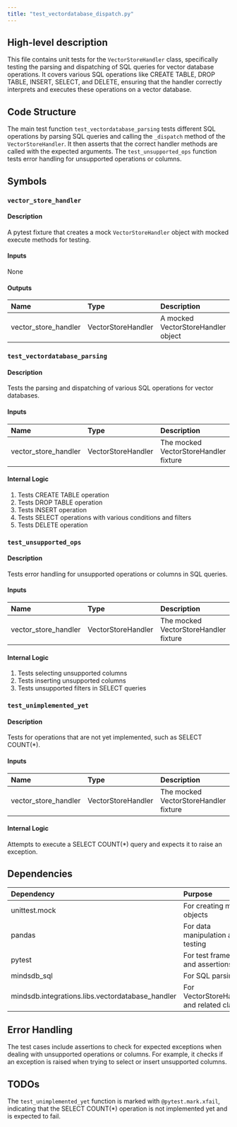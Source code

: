 ```yaml
---
title: "test_vectordatabase_dispatch.py"
---
```


## High-level description
This file contains unit tests for the `VectorStoreHandler` class, specifically testing the parsing and dispatching of SQL queries for vector database operations. It covers various SQL operations like CREATE TABLE, DROP TABLE, INSERT, SELECT, and DELETE, ensuring that the handler correctly interprets and executes these operations on a vector database.

## Code Structure
The main test function `test_vectordatabase_parsing` tests different SQL operations by parsing SQL queries and calling the `_dispatch` method of the `VectorStoreHandler`. It then asserts that the correct handler methods are called with the expected arguments. The `test_unsupported_ops` function tests error handling for unsupported operations or columns.

## Symbols

### `vector_store_handler`
#### Description
A pytest fixture that creates a mock `VectorStoreHandler` object with mocked execute methods for testing.

#### Inputs
None

#### Outputs
| Name | Type | Description |
|:-----|:-----|:------------|
| vector_store_handler | VectorStoreHandler | A mocked VectorStoreHandler object |

### `test_vectordatabase_parsing`
#### Description
Tests the parsing and dispatching of various SQL operations for vector databases.

#### Inputs
| Name | Type | Description |
|:-----|:-----|:------------|
| vector_store_handler | VectorStoreHandler | The mocked VectorStoreHandler fixture |

#### Internal Logic
1. Tests CREATE TABLE operation
2. Tests DROP TABLE operation
3. Tests INSERT operation
4. Tests SELECT operations with various conditions and filters
5. Tests DELETE operation

### `test_unsupported_ops`
#### Description
Tests error handling for unsupported operations or columns in SQL queries.

#### Inputs
| Name | Type | Description |
|:-----|:-----|:------------|
| vector_store_handler | VectorStoreHandler | The mocked VectorStoreHandler fixture |

#### Internal Logic
1. Tests selecting unsupported columns
2. Tests inserting unsupported columns
3. Tests unsupported filters in SELECT queries

### `test_unimplemented_yet`
#### Description
Tests for operations that are not yet implemented, such as SELECT COUNT(*).

#### Inputs
| Name | Type | Description |
|:-----|:-----|:------------|
| vector_store_handler | VectorStoreHandler | The mocked VectorStoreHandler fixture |

#### Internal Logic
Attempts to execute a SELECT COUNT(*) query and expects it to raise an exception.

## Dependencies
| Dependency | Purpose |
|:-----------|:--------|
| unittest.mock | For creating mock objects |
| pandas | For data manipulation and testing |
| pytest | For test framework and assertions |
| mindsdb_sql | For SQL parsing |
| mindsdb.integrations.libs.vectordatabase_handler | For VectorStoreHandler and related classes |

## Error Handling
The test cases include assertions to check for expected exceptions when dealing with unsupported operations or columns. For example, it checks if an exception is raised when trying to select or insert unsupported columns.

## TODOs
The `test_unimplemented_yet` function is marked with `@pytest.mark.xfail`, indicating that the SELECT COUNT(*) operation is not implemented yet and is expected to fail.